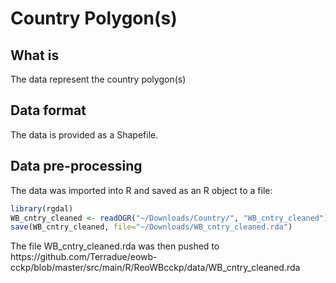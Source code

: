 # Country Polygon(s)

## What is 

The data represent the country polygon(s)

## Data format

The data is provided as a Shapefile.

## Data pre-processing

The data was imported into R and saved as an R object to a file:

```R
library(rgdal)
WB_cntry_cleaned <- readOGR("~/Downloads/Country/", "WB_cntry_cleaned")
save(WB_cntry_cleaned, file="~/Downloads/WB_cntry_cleaned.rda")
```

The file WB_cntry_cleaned.rda was then pushed to https://github.com/Terradue/eowb-cckp/blob/master/src/main/R/ReoWBcckp/data/WB_cntry_cleaned.rda

